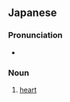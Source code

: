 ==Japanese==

===Pronunciation===
* {{audio|Ja-kokoro.ogg|Audio|lang=ja}}

===Noun===
{{ja-noun}}
# {{ja-def|心}} [[heart]]